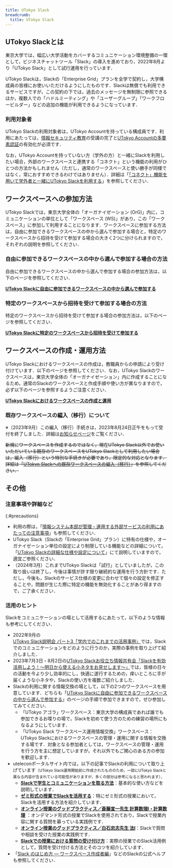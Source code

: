 ```yaml
---
title: UTokyo Slack
breadcrumb:
  title: UTokyo Slack
---
```


## UTokyo Slackとは

東京大学では，幅広い大学活動をカバーするコミュニケーション環境整備の一環として，ビジネスチャットツール「Slack」の導入を進めており，2022年8月より「UTokyo Slack」として試行運用を行っています．

UTokyo Slackは，Slackの「Enterprise Grid」プランを全学で契約し，大学構成員の皆様にお使いいただけるようにしたものです．Slackは無償でも利用できるサービスですが，この契約の下では，過去のメッセージを無制限に参照できるほか，複数人での「ハドルミーティング」や「ユーザーグループ」「ワークフロービルダー」などの追加の機能が利用できるようになっています．

### 利用対象者

UTokyo Slackの利用対象者は，UTokyo Accountを持っている構成員です．利用にあたっては，[情報セキュリティ教育](https://univtokyo.sharepoint.com/sites/Security/SitePages/Information_Security_Education.aspx)の受講の完了と[UTokyo Accountの多要素認証](/utokyo_account/mfa/)の有効化が必須です．

なお，UTokyo Accountを持っていない方（学外の方）と一緒にSlackを利用したい場合，外部のワークスペースと連携する「コネクト」という機能の利用がひとつの方法かもしれません（ただし，通常のワークスペースと使い勝手が同様ではなく，常におすすめできるわけではありません）．詳細は「[「コネクト」機能を用いて学外者と一緒にUTokyo Slackを利用する](/slack/workspace/connect)」を参照してください．

## ワークスペースへの参加方法

UTokyo Slackでは，東京大学全体の「オーガナイゼーション (OrG)」内に，コミュニケーションの単位として「ワークスペース (WS)」があり，この「ワークスペース」に参加して利用することになります．ワークスペースに参加する方法は，自由に参加できるワークスペースの中から選んで参加する場合と，特定のワークスペースから招待を受けて参加する場合の大きく2つに分けられますので，それぞれの説明を参照してください．

### 自由に参加できるワークスペースの中から選んで参加する場合の方法

自由に参加できるワークスペースの中から選んで参加する場合の参加方法は，以下のページを参照してください．

<b class="box center">
    <a href="join">UTokyo Slackに自由に参加できるワークスペースの中から選んで参加する</a>
</b>

### 特定のワークスペースから招待を受けて参加する場合の方法

特定のワークスペースから招待を受けて参加する場合の参加方法は，以下のページを参照してください．

<b class="box center">
    <a href="invited">UTokyo Slackに特定のワークスペースから招待を受けて参加する</a>
</b>

## ワークスペースの作成・運用方法

UTokyo Slackにおけるワークスペースの作成は，教職員からの申請により受け付けています．以下のページを参照してください．なお，UTokyo Slackのワークスペースは，東京大学全体の「オーガナイゼーション」内に作成することになるため，通常のSlackのワークスペースと作成手順や使い方が異なりますので，必ず以下のページを参照するようご注意ください．

<b class="box center">
    <a href="workspace/">UTokyo Slackにおけるワークスペースの作成と運用</a>
</b>

### 既存ワークスペースの編入（移行）について

※（2023年9月）この編入（移行）手続きは，2023年8月24日正午をもって受付を終了しました．詳細は[お知らせページ](/notice/2023/06-slack-migration)をご覧ください．

<del>新規にワークスペースを作成するのではなく，現在UTokyo Slack以外でお使いいただいている既存のワークスペースをUTokyo Slackとして利用したい場合は，編入（移行）という特別な手続きが必要であり，限定的な対応となります．詳細は「[UTokyo Slackへの既存ワークスペースの編入（移行）](workspace/migration)」を参照してください．</del>

## その他

### 注意事項や詳細など
{:#precautions}

- 利用の際は，「[情報システム本部が管理・運用する外部サービスの利用にあたっての注意事項](/docs/dics-terms)」も参照してください．
- UTokyo Slack（Slackの「Enterprise Grid」プラン）に特有の仕様や，オーガナイゼーション単位の設定により制限している機能などの詳細について，「[UTokyo Slackの詳細な仕様や設定について](details)」にて説明していますので，適宜ご参照ください．
- （2024年3月）これまでUTokyo Slackは「試行」としていましたが，この取り扱いは終了し，今後は事情が許す限り継続的な運用を行う方針です．ただし，今後も，Slackのサービス仕様の変更に合わせて個々の設定を修正することや，問題が生じた際に特定の機能を無効化することがあり得ますので，ご了承ください．

### 活用のヒント

Slackをコミュニケーションの場として活用するにあたって，以下のような情報も参考にしてください．

- 2022年9月の[UTokyo Slack説明会 パート3「学内でのこれまでの活用事例」](/events/2022-slack/#part3)では，Slackでのコミュニケーションをどのように行うのか，実際の事例を取り上げて紹介しました．
- 2023年7月3日・8月2日の[UTokyo Slackお役立ち情報共有会「Slackを有効活用しよう！〜明日から使える小ネタをお見せします〜」](/events/2023-slack/)では，皆様の日々の活動を今より少し効率的にし，快適に遂行するための，痒いところに手が届くような小ネタや，Slackの使い方を複数ご紹介しました．
- Slackの利用に関する情報交換の場として，以下の2つのワークスペースを用意しています．どちらも「[UTokyo Slackに自由に参加できるワークスペースの中から選んで参加する](/slack/join)」のページの手順で参加できますので，ぜひ参加してみてください．
    - 「UTokyo アゴラ」ワークスペース：東京大学の構成員であれば誰でも参加できるお喋りの場で，Slackを初めて使う方のための練習の場所にもなるようにしています．
    - 「UTokyo Slack ワークスペース運用情報交換」ワークスペース：UTokyo Slackにおけるワークスペースの管理・運用に関する情報を交換する場です．対象となる参加者としては，ワークスペースの管理・運用を行う方を主に想定していますが，それ以外でもご関心のある方の参加を歓迎します．
- uteleconポータルサイト内では，以下の記事でSlackの利用について取り上げています<small>（UTokyo Slack運用開始前に作成されたもののため，一部にUTokyo Slackと異なる内容が含まれている可能性がありますが，多くの部分は参考になると思われます）</small>．
    - **[Slackで学生とコミュニケーションを取る方法](/articles/slack-communication/)**：基本的な使い方などを説明しています．
    - **[ゼミ形式の授業でSlackを活用する](/articles/slack-seminar/)**：特にゼミ形式の授業において，Slackを活用する方法を紹介しています．
    - **[オンライン授業のグッドプラクティス／斎藤宣一先生 計算数理I・計算数理](/good-practice/interview/saito)** ：オンデマンド形式の授業でSlackを使用されており，Slackで授業内容に関する質問を募っている実践例です．
    - **[オンライン授業のグッドプラクティス／白石忠志先生 法Ⅰ](/good-practice/interview/shiraishi)**：Slackで質問や相談を受けた授業の実践例です．
    - **[Slackでの授業における質問の受け付け方](/articles/question-tools#Slack)**：実際の授業でのSlack活用例として，質問を受け付ける方法とそのコツを紹介しています．
- 「[Slack のはじめ方 — ワークスペース作成者編](https://slack.com/intl/ja-jp/help/articles/217626298)」などのSlackの公式ヘルプも参照してください．

